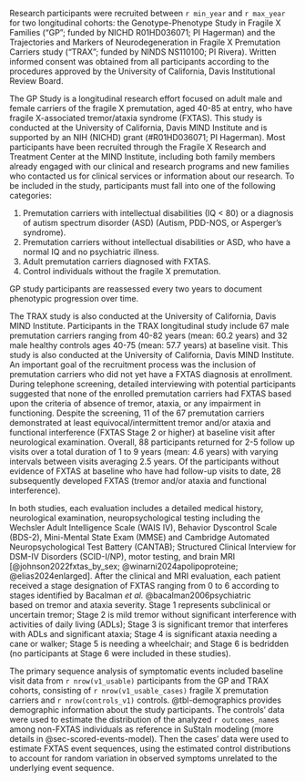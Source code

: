 Research participants were recruited between `r min_year` and `r max_year`
for two longitudinal cohorts:
the Genotype-Phenotype Study in Fragile X Families
("GP"; funded by NICHD R01HD036071; PI Hagerman) and
the Trajectories and Markers of Neurodegeneration
in Fragile X Premutation Carriers study
("TRAX"; funded by NINDS NS110100; PI Rivera).
Written informed consent was obtained from all participants 
according to the procedures approved by the 
University of California, Davis Institutional Review Board.

The GP Study is a longitudinal research effort 
focused on adult male and female 
carriers of the fragile X premutation, 
aged 40-85 at entry, 
who have fragile X-associated tremor/ataxia syndrome (FXTAS). 
This study is conducted at the 
University of California, Davis MIND Institute 
and is supported by an NIH (NICHD) grant (#R01HD036071; PI Hagerman). 
Most participants have been recruited 
through the Fragile X Research and Treatment Center 
at the MIND Institute, 
including 
both family members 
already engaged with our clinical and research programs 
and new families who contacted us for 
clinical services 
or information about our research.
To be included in the study, 
participants must fall into one of the following categories:

1.	Premutation carriers with intellectual disabilities (IQ < 80) 
or a diagnosis of autism spectrum disorder (ASD)
(Autism, PDD-NOS, or Asperger’s syndrome).
2.	Premutation carriers without intellectual disabilities or ASD, 
who have a normal IQ and no psychiatric illness.
3.	Adult premutation carriers diagnosed with FXTAS.
4.	Control individuals without the fragile X premutation.

GP study participants are reassessed every two years
to document phenotypic progression over time.

The TRAX study is also conducted at the University of California, 
Davis MIND Institute. 
Participants in the TRAX longitudinal study include
67 male premutation carriers 
ranging from 40-82 years (mean: 60.2 years) 
and 32 male healthy controls 
ages 40-75 (mean: 57.7 years) at baseline visit. 
This study is also conducted at the 
University of California, Davis MIND Institute. 
An important goal of the recruitment process was 
the inclusion of premutation carriers 
who did not yet have a FXTAS diagnosis at enrollment. 
During telephone screening, 
detailed interviewing with potential participants 
suggested that none of the enrolled premutation carriers had FXTAS 
based upon the criteria of absence of tremor, ataxia, 
or any impairment in functioning. 
Despite the screening, 
11 of the 67 premutation carriers demonstrated 
at least equivocal/intermittent tremor and/or ataxia and 
functional interference (FXTAS Stage 2 or higher) at baseline visit
after neurological examination. 
Overall, 88 participants returned for 2-5 follow up visits 
over a total duration of 1 to 9 years (mean: 4.6 years) 
with varying intervals between visits averaging 2.5 years.
Of the participants without evidence of FXTAS at baseline 
who have had follow-up visits to date, 
28 subsequently developed FXTAS 
(tremor and/or ataxia and functional interference).

In both studies, 
each evaluation includes 
a detailed medical history, 
neurological examination, 
neuropsychological testing including the 
Wechsler Adult Intelligence Scale (WAIS IV), 
Behavior Dyscontrol Scale (BDS-2), 
Mini-Mental State Exam (MMSE) and 
Cambridge Automated Neuropsychological Test Battery (CANTAB); 
Structured Clinical Interview for 
DSM-IV
Disorders 
(SCID-I/NP), 
motor testing, 
and brain MRI 
[@johnson2022fxtas_by_sex; 
@winarni2024apolipoproteine; 
@elias2024enlarged].
After the clinical and MRI evaluation,
each patient received a stage designation of FXTAS ranging from 0 to 6 
according to stages identified by Bacalman *et al.* @bacalman2006psychiatric  
based on tremor and ataxia severity. 
Stage 1 represents subclinical or uncertain tremor; 
Stage 2 is mild tremor without significant interference with 
activities of daily living (ADLs); 
Stage 3 is significant tremor that interferes with ADLs and significant ataxia; 
Stage 4 is significant ataxia needing a cane or walker;
Stage 5 is needing a wheelchair;
and Stage 6 is bedridden
(no participants at Stage 6 were included in these studies).

The primary sequence analysis of symptomatic events 
included baseline visit data 
from `r nrow(v1_usable)` participants from the GP and TRAX cohorts,
consisting of 
`r nrow(v1_usable_cases)` fragile X premutation carriers and 
`r nrow(controls_v1)` controls. 
@tbl-demographics provides 
demographic information about the study participants.
The controls' data were used to estimate 
the distribution of the analyzed `r outcomes_name`s 
among non-FXTAS individuals 
as reference in SuStaIn modeling
(more details in @sec-scored-events-model).
Then the cases' data were used to estimate FXTAS event sequences,
using the estimated control distributions to account for random variation
in observed symptoms unrelated to the underlying event sequence.
